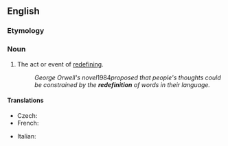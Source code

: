 {{also|redéfinition}}

==English==

===Etymology===
{{prefix|re|definition|lang=en}}

===Noun===
{{en-noun}}

# The act or event of [[redefine|redefining]].
#: ''George Orwell's novel ''1984'' proposed that people's thoughts could be constrained by the '''redefinition''' of words in their language.''

====Translations====
{{trans-top|act or event of redefining}}
* Czech: {{t|cs|redefinice|f}}
* French: {{t+|fr|redéfinition|f}}
{{trans-mid}}
* Italian: {{t|it|ridefinizione|f}}
{{trans-bottom}}